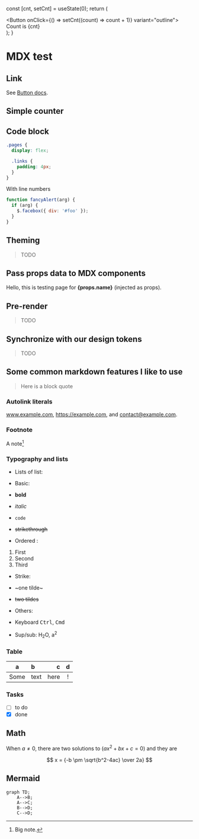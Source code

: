 
  const [cnt, setCnt] = useState(0);
  return (
    <div>
      <Button onClick={() => setCnt((count) => count + 1)} variant="outline">
        Count is {cnt}
      </Button>
    </div>
  );
}

# MDX test

## Link

See [Button docs](../atoms/Button/Button.mdx).

## Simple counter

<Counter />

## Code block

```css
.pages {
  display: flex;

  .links {
    padding: 4px;
  }
}
```

With line numbers

```js {1,3-4} showLineNumbers
function fancyAlert(arg) {
  if (arg) {
    $.facebox({ div: '#foo' });
  }
}
```

## Theming

> TODO

## Pass props data to MDX components

Hello, this is testing page for **{props.name}** (injected as props).

## Pre-render

> TODO

## Synchronize with our design tokens

> TODO

## Some common markdown features I like to use

> Here is a block quote

### Autolink literals

www.example.com, https://example.com, and contact@example.com.

### Footnote

A note[^1]

[^1]: Big note.

### Typography and lists

- Lists of list:

- Basic:

- **bold**
- _italic_
- `code`
- ~~strikethrough~~

- Ordered :

1. First
2. Second
3. Third

- Strike:

- ~one tilde~
- ~~two tildes~~

- Others:
- Keyboard <kbd>Ctrl</kbd>, <kbd>Cmd</kbd>
- Sup/sub: H<sub>2</sub>O, a<sup>2</sup>

### Table

| a    | b    |    c |  d  |
| ---- | :--- | ---: | :-: |
| Some | text | here |  !  |

### Tasks

- [ ] to do
- [x] done

## Math

When $a \ne 0$, there are two solutions to $(ax^2 + bx + c = 0)$ and they are

$$ x = {-b \pm \sqrt{b^2-4ac} \over 2a} $$

## Mermaid

```mermaid
graph TD;
    A-->B;
    A-->C;
    B-->D;
    C-->D;
```
